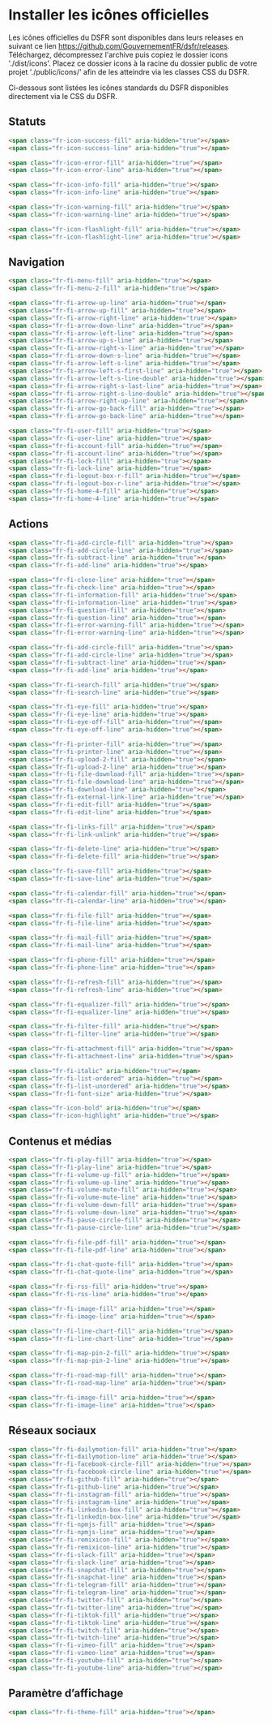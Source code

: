 <Meta title="Fondamentaux/4.1 Icônes officielles" />

# Installer les icônes officielles

Les icônes officielles du DSFR sont disponibles dans leurs releases en suivant ce lien https://github.com/GouvernementFR/dsfr/releases.
Téléchargez, décompressez l'archive puis copiez le dossier icons './dist/icons'. Placez ce dossier icons à la racine du dossier public
de votre projet './public/icons/' afin de les atteindre via les classes CSS du DSFR.

Ci-dessous sont listées les icônes standards du DSFR disponibles directement via le CSS du DSFR.

## Statuts

<span class="fr-icon-success-fill" aria-hidden="true"></span>
<span class="fr-icon-success-line" aria-hidden="true"></span>

<span class="fr-icon-error-fill" aria-hidden="true"></span>
<span class="fr-icon-error-line" aria-hidden="true"></span>

<span class="fr-icon-info-fill" aria-hidden="true"></span>
<span class="fr-icon-info-line" aria-hidden="true"></span>

<span class="fr-icon-warning-fill" aria-hidden="true"></span>
<span class="fr-icon-warning-line" aria-hidden="true"></span>

<span class="fr-icon-flashlight-fill" aria-hidden="true"></span>
<span class="fr-icon-flashlight-line" aria-hidden="true"></span>

```html
<span class="fr-icon-success-fill" aria-hidden="true"></span>
<span class="fr-icon-success-line" aria-hidden="true"></span>

<span class="fr-icon-error-fill" aria-hidden="true"></span>
<span class="fr-icon-error-line" aria-hidden="true"></span>

<span class="fr-icon-info-fill" aria-hidden="true"></span>
<span class="fr-icon-info-line" aria-hidden="true"></span>

<span class="fr-icon-warning-fill" aria-hidden="true"></span>
<span class="fr-icon-warning-line" aria-hidden="true"></span>

<span class="fr-icon-flashlight-fill" aria-hidden="true"></span>
<span class="fr-icon-flashlight-line" aria-hidden="true"></span>
```

## Navigation

<span class="fr-fi-menu-fill" aria-hidden="true"></span>
<span class="fr-fi-menu-2-fill" aria-hidden="true"></span>

```html
<span class="fr-fi-menu-fill" aria-hidden="true"></span>
<span class="fr-fi-menu-2-fill" aria-hidden="true"></span>
```

<span class="fr-fi-arrow-up-line" aria-hidden="true"></span>
<span class="fr-fi-arrow-up-fill" aria-hidden="true"></span>
<span class="fr-fi-arrow-right-line" aria-hidden="true"></span>
<span class="fr-fi-arrow-down-line" aria-hidden="true"></span>
<span class="fr-fi-arrow-left-line" aria-hidden="true"></span>
<span class="fr-fi-arrow-up-s-line" aria-hidden="true"></span>
<span class="fr-fi-arrow-right-s-line" aria-hidden="true"></span>
<span class="fr-fi-arrow-down-s-line" aria-hidden="true"></span>
<span class="fr-fi-arrow-left-s-line" aria-hidden="true"></span>
<span class="fr-fi-arrow-left-s-first-line" aria-hidden="true"></span>
<span class="fr-fi-arrow-left-s-line-double" aria-hidden="true"></span>
<span class="fr-fi-arrow-right-s-last-line" aria-hidden="true"></span>
<span class="fr-fi-arrow-right-s-line-double" aria-hidden="true"></span>
<span class="fr-fi-arrow-right-up-line" aria-hidden="true"></span>
<span class="fr-fi-arrow-go-back-fill" aria-hidden="true"></span>
<span class="fr-fi-arrow-go-back-line" aria-hidden="true"></span>

```html
<span class="fr-fi-arrow-up-line" aria-hidden="true"></span>
<span class="fr-fi-arrow-up-fill" aria-hidden="true"></span>
<span class="fr-fi-arrow-right-line" aria-hidden="true"></span>
<span class="fr-fi-arrow-down-line" aria-hidden="true"></span>
<span class="fr-fi-arrow-left-line" aria-hidden="true"></span>
<span class="fr-fi-arrow-up-s-line" aria-hidden="true"></span>
<span class="fr-fi-arrow-right-s-line" aria-hidden="true"></span>
<span class="fr-fi-arrow-down-s-line" aria-hidden="true"></span>
<span class="fr-fi-arrow-left-s-line" aria-hidden="true"></span>
<span class="fr-fi-arrow-left-s-first-line" aria-hidden="true"></span>
<span class="fr-fi-arrow-left-s-line-double" aria-hidden="true"></span>
<span class="fr-fi-arrow-right-s-last-line" aria-hidden="true"></span>
<span class="fr-fi-arrow-right-s-line-double" aria-hidden="true"></span>
<span class="fr-fi-arrow-right-up-line" aria-hidden="true"></span>
<span class="fr-fi-arrow-go-back-fill" aria-hidden="true"></span>
<span class="fr-fi-arrow-go-back-line" aria-hidden="true"></span>
```

<span class="fr-fi-user-fill" aria-hidden="true"></span>
<span class="fr-fi-user-line" aria-hidden="true"></span>
<span class="fr-fi-account-fill" aria-hidden="true"></span>
<span class="fr-fi-account-line" aria-hidden="true"></span>
<span class="fr-fi-lock-fill" aria-hidden="true"></span>
<span class="fr-fi-lock-line" aria-hidden="true"></span>
<span class="fr-fi-logout-box-r-fill" aria-hidden="true"></span>
<span class="fr-fi-logout-box-r-line" aria-hidden="true"></span>
<span class="fr-fi-home-4-fill" aria-hidden="true"></span>
<span class="fr-fi-home-4-line" aria-hidden="true"></span>

```html
<span class="fr-fi-user-fill" aria-hidden="true"></span>
<span class="fr-fi-user-line" aria-hidden="true"></span>
<span class="fr-fi-account-fill" aria-hidden="true"></span>
<span class="fr-fi-account-line" aria-hidden="true"></span>
<span class="fr-fi-lock-fill" aria-hidden="true"></span>
<span class="fr-fi-lock-line" aria-hidden="true"></span>
<span class="fr-fi-logout-box-r-fill" aria-hidden="true"></span>
<span class="fr-fi-logout-box-r-line" aria-hidden="true"></span>
<span class="fr-fi-home-4-fill" aria-hidden="true"></span>
<span class="fr-fi-home-4-line" aria-hidden="true"></span>
```

## Actions

<span class="fr-fi-add-circle-fill" aria-hidden="true"></span>
<span class="fr-fi-add-circle-line" aria-hidden="true"></span>
<span class="fr-fi-subtract-line" aria-hidden="true"></span>
<span class="fr-fi-add-line" aria-hidden="true"></span>

```html
<span class="fr-fi-add-circle-fill" aria-hidden="true"></span>
<span class="fr-fi-add-circle-line" aria-hidden="true"></span>
<span class="fr-fi-subtract-line" aria-hidden="true"></span>
<span class="fr-fi-add-line" aria-hidden="true"></span>
```

<span class="fr-fi-close-line" aria-hidden="true"></span>
<span class="fr-fi-check-line" aria-hidden="true"></span>
<span class="fr-fi-information-fill" aria-hidden="true"></span>
<span class="fr-fi-information-line" aria-hidden="true"></span>
<span class="fr-fi-question-fill" aria-hidden="true"></span>
<span class="fr-fi-question-line" aria-hidden="true"></span>
<span class="fr-fi-error-warning-fill" aria-hidden="true"></span>
<span class="fr-fi-error-warning-line" aria-hidden="true"></span>

```html
<span class="fr-fi-close-line" aria-hidden="true"></span>
<span class="fr-fi-check-line" aria-hidden="true"></span>
<span class="fr-fi-information-fill" aria-hidden="true"></span>
<span class="fr-fi-information-line" aria-hidden="true"></span>
<span class="fr-fi-question-fill" aria-hidden="true"></span>
<span class="fr-fi-question-line" aria-hidden="true"></span>
<span class="fr-fi-error-warning-fill" aria-hidden="true"></span>
<span class="fr-fi-error-warning-line" aria-hidden="true"></span>
```

<span class="fr-fi-add-circle-fill" aria-hidden="true"></span>
<span class="fr-fi-add-circle-line" aria-hidden="true"></span>
<span class="fr-fi-subtract-line" aria-hidden="true"></span>
<span class="fr-fi-add-line" aria-hidden="true"></span>

```html
<span class="fr-fi-add-circle-fill" aria-hidden="true"></span>
<span class="fr-fi-add-circle-line" aria-hidden="true"></span>
<span class="fr-fi-subtract-line" aria-hidden="true"></span>
<span class="fr-fi-add-line" aria-hidden="true"></span>
```

<span class="fr-fi-search-fill" aria-hidden="true"></span>
<span class="fr-fi-search-line" aria-hidden="true"></span>

```html
<span class="fr-fi-search-fill" aria-hidden="true"></span>
<span class="fr-fi-search-line" aria-hidden="true"></span>
```

<span class="fr-fi-eye-fill" aria-hidden="true"></span>
<span class="fr-fi-eye-line" aria-hidden="true"></span>
<span class="fr-fi-eye-off-fill" aria-hidden="true"></span>
<span class="fr-fi-eye-off-line" aria-hidden="true"></span>

```html
<span class="fr-fi-eye-fill" aria-hidden="true"></span>
<span class="fr-fi-eye-line" aria-hidden="true"></span>
<span class="fr-fi-eye-off-fill" aria-hidden="true"></span>
<span class="fr-fi-eye-off-line" aria-hidden="true"></span>
```

<span class="fr-fi-printer-fill" aria-hidden="true"></span>
<span class="fr-fi-printer-line" aria-hidden="true"></span>
<span class="fr-fi-upload-2-fill" aria-hidden="true"></span>
<span class="fr-fi-upload-2-line" aria-hidden="true"></span>
<span class="fr-fi-file-download-fill" aria-hidden="true"></span>
<span class="fr-fi-file-download-line" aria-hidden="true"></span>
<span class="fr-fi-download-line" aria-hidden="true"></span>
<span class="fr-fi-external-link-line" aria-hidden="true"></span>
<span class="fr-fi-edit-fill" aria-hidden="true"></span>
<span class="fr-fi-edit-line" aria-hidden="true"></span>

```html
<span class="fr-fi-printer-fill" aria-hidden="true"></span>
<span class="fr-fi-printer-line" aria-hidden="true"></span>
<span class="fr-fi-upload-2-fill" aria-hidden="true"></span>
<span class="fr-fi-upload-2-line" aria-hidden="true"></span>
<span class="fr-fi-file-download-fill" aria-hidden="true"></span>
<span class="fr-fi-file-download-line" aria-hidden="true"></span>
<span class="fr-fi-download-line" aria-hidden="true"></span>
<span class="fr-fi-external-link-line" aria-hidden="true"></span>
<span class="fr-fi-edit-fill" aria-hidden="true"></span>
<span class="fr-fi-edit-line" aria-hidden="true"></span>
```

<span class="fr-fi-links-fill" aria-hidden="true"></span>
<span class="fr-fi-link-unlink" aria-hidden="true"></span>

```html
<span class="fr-fi-links-fill" aria-hidden="true"></span>
<span class="fr-fi-link-unlink" aria-hidden="true"></span>
```

<span class="fr-fi-delete-line" aria-hidden="true"></span>
<span class="fr-fi-delete-fill" aria-hidden="true"></span>

```html
<span class="fr-fi-delete-line" aria-hidden="true"></span>
<span class="fr-fi-delete-fill" aria-hidden="true"></span>
```

<span class="fr-fi-save-fill" aria-hidden="true"></span>
<span class="fr-fi-save-line" aria-hidden="true"></span>

```html
<span class="fr-fi-save-fill" aria-hidden="true"></span>
<span class="fr-fi-save-line" aria-hidden="true"></span>
```

<span class="fr-fi-calendar-fill" aria-hidden="true"></span>
<span class="fr-fi-calendar-line" aria-hidden="true"></span>

```html
<span class="fr-fi-calendar-fill" aria-hidden="true"></span>
<span class="fr-fi-calendar-line" aria-hidden="true"></span>
```

<span class="fr-fi-file-fill" aria-hidden="true"></span>
<span class="fr-fi-file-line" aria-hidden="true"></span>

```html
<span class="fr-fi-file-fill" aria-hidden="true"></span>
<span class="fr-fi-file-line" aria-hidden="true"></span>
```

<span class="fr-fi-mail-fill" aria-hidden="true"></span>
<span class="fr-fi-mail-line" aria-hidden="true"></span>

```html
<span class="fr-fi-mail-fill" aria-hidden="true"></span>
<span class="fr-fi-mail-line" aria-hidden="true"></span>
```

<span class="fr-fi-phone-fill" aria-hidden="true"></span>
<span class="fr-fi-phone-line" aria-hidden="true"></span>

```html
<span class="fr-fi-phone-fill" aria-hidden="true"></span>
<span class="fr-fi-phone-line" aria-hidden="true"></span>
```

<span class="fr-fi-refresh-fill" aria-hidden="true"></span>
<span class="fr-fi-refresh-line" aria-hidden="true"></span>

```html
<span class="fr-fi-refresh-fill" aria-hidden="true"></span>
<span class="fr-fi-refresh-line" aria-hidden="true"></span>
```

<span class="fr-fi-equalizer-fill" aria-hidden="true"></span>
<span class="fr-fi-equalizer-line" aria-hidden="true"></span>

```html
<span class="fr-fi-equalizer-fill" aria-hidden="true"></span>
<span class="fr-fi-equalizer-line" aria-hidden="true"></span>
```

<span class="fr-fi-filter-fill" aria-hidden="true"></span>
<span class="fr-fi-filter-line" aria-hidden="true"></span>

```html
<span class="fr-fi-filter-fill" aria-hidden="true"></span>
<span class="fr-fi-filter-line" aria-hidden="true"></span>
```

<span class="fr-fi-attachment-fill" aria-hidden="true"></span>
<span class="fr-fi-attachment-line" aria-hidden="true"></span>

```html
<span class="fr-fi-attachment-fill" aria-hidden="true"></span>
<span class="fr-fi-attachment-line" aria-hidden="true"></span>
```

<span class="fr-fi-italic" aria-hidden="true"></span>
<span class="fr-fi-list-ordered" aria-hidden="true"></span>
<span class="fr-fi-list-unordered" aria-hidden="true"></span>
<span class="fr-fi-font-size" aria-hidden="true"></span>

```html
<span class="fr-fi-italic" aria-hidden="true"></span>
<span class="fr-fi-list-ordered" aria-hidden="true"></span>
<span class="fr-fi-list-unordered" aria-hidden="true"></span>
<span class="fr-fi-font-size" aria-hidden="true"></span>
```

<span class="fr-icon-bold" aria-hidden="true"></span>
<span class="fr-icon-highlight" aria-hidden="true"></span>

```html
<span class="fr-icon-bold" aria-hidden="true"></span>
<span class="fr-icon-highlight" aria-hidden="true"></span>
```

## Contenus et médias

<span class="fr-fi-play-fill" aria-hidden="true"></span>
<span class="fr-fi-play-line" aria-hidden="true"></span>
<span class="fr-fi-volume-up-fill" aria-hidden="true"></span>
<span class="fr-fi-volume-up-line" aria-hidden="true"></span>
<span class="fr-fi-volume-mute-fill" aria-hidden="true"></span>
<span class="fr-fi-volume-mute-line" aria-hidden="true"></span>
<span class="fr-fi-volume-down-fill" aria-hidden="true"></span>
<span class="fr-fi-volume-down-line" aria-hidden="true"></span>
<span class="fr-fi-pause-circle-fill" aria-hidden="true"></span>
<span class="fr-fi-pause-circle-line" aria-hidden="true"></span>

```html
<span class="fr-fi-play-fill" aria-hidden="true"></span>
<span class="fr-fi-play-line" aria-hidden="true"></span>
<span class="fr-fi-volume-up-fill" aria-hidden="true"></span>
<span class="fr-fi-volume-up-line" aria-hidden="true"></span>
<span class="fr-fi-volume-mute-fill" aria-hidden="true"></span>
<span class="fr-fi-volume-mute-line" aria-hidden="true"></span>
<span class="fr-fi-volume-down-fill" aria-hidden="true"></span>
<span class="fr-fi-volume-down-line" aria-hidden="true"></span>
<span class="fr-fi-pause-circle-fill" aria-hidden="true"></span>
<span class="fr-fi-pause-circle-line" aria-hidden="true"></span>
```

<span class="fr-fi-file-pdf-fill" aria-hidden="true"></span>
<span class="fr-fi-file-pdf-line" aria-hidden="true"></span>

```html
<span class="fr-fi-file-pdf-fill" aria-hidden="true"></span>
<span class="fr-fi-file-pdf-line" aria-hidden="true"></span>
```

<span class="fr-fi-chat-quote-fill" aria-hidden="true"></span>
<span class="fr-fi-chat-quote-line" aria-hidden="true"></span>


```html
<span class="fr-fi-chat-quote-fill" aria-hidden="true"></span>
<span class="fr-fi-chat-quote-line" aria-hidden="true"></span>
```

<span class="fr-fi-rss-fill" aria-hidden="true"></span>
<span class="fr-fi-rss-line" aria-hidden="true"></span>

```html
<span class="fr-fi-rss-fill" aria-hidden="true"></span>
<span class="fr-fi-rss-line" aria-hidden="true"></span>
```

<span class="fr-fi-image-fill" aria-hidden="true"></span>
<span class="fr-fi-image-line" aria-hidden="true"></span>

```html
<span class="fr-fi-image-fill" aria-hidden="true"></span>
<span class="fr-fi-image-line" aria-hidden="true"></span>
```

<span class="fr-fi-line-chart-fill" aria-hidden="true"></span>
<span class="fr-fi-line-chart-line" aria-hidden="true"></span>

```html
<span class="fr-fi-line-chart-fill" aria-hidden="true"></span>
<span class="fr-fi-line-chart-line" aria-hidden="true"></span>
```

<span class="fr-fi-map-pin-2-fill" aria-hidden="true"></span>
<span class="fr-fi-map-pin-2-line" aria-hidden="true"></span>

```html
<span class="fr-fi-map-pin-2-fill" aria-hidden="true"></span>
<span class="fr-fi-map-pin-2-line" aria-hidden="true"></span>
```

<span class="fr-fi-road-map-fill" aria-hidden="true"></span>
<span class="fr-fi-road-map-line" aria-hidden="true"></span>

```html
<span class="fr-fi-road-map-fill" aria-hidden="true"></span>
<span class="fr-fi-road-map-line" aria-hidden="true"></span>
```

<span class="fr-fi-image-fill" aria-hidden="true"></span>
<span class="fr-fi-image-line" aria-hidden="true"></span>

```html
<span class="fr-fi-image-fill" aria-hidden="true"></span>
<span class="fr-fi-image-line" aria-hidden="true"></span>
```

## Réseaux sociaux

<span class="fr-fi-dailymotion-fill" aria-hidden="true"></span>
<span class="fr-fi-dailymotion-line" aria-hidden="true"></span>
<span class="fr-fi-facebook-circle-fill" aria-hidden="true"></span>
<span class="fr-fi-facebook-circle-line" aria-hidden="true"></span>
<span class="fr-fi-github-fill" aria-hidden="true"></span>
<span class="fr-fi-github-line" aria-hidden="true"></span>
<span class="fr-fi-instagram-fill" aria-hidden="true"></span>
<span class="fr-fi-instagram-line" aria-hidden="true"></span>
<span class="fr-fi-linkedin-box-fill" aria-hidden="true"></span>
<span class="fr-fi-linkedin-box-line" aria-hidden="true"></span>
<span class="fr-fi-npmjs-fill" aria-hidden="true"></span>
<span class="fr-fi-npmjs-line" aria-hidden="true"></span>
<span class="fr-fi-remixicon-fill" aria-hidden="true"></span>
<span class="fr-fi-remixicon-line" aria-hidden="true"></span>
<span class="fr-fi-slack-fill" aria-hidden="true"></span>
<span class="fr-fi-slack-line" aria-hidden="true"></span>
<span class="fr-fi-snapchat-fill" aria-hidden="true"></span>
<span class="fr-fi-snapchat-line" aria-hidden="true"></span>
<span class="fr-fi-telegram-fill" aria-hidden="true"></span>
<span class="fr-fi-telegram-line" aria-hidden="true"></span>
<span class="fr-fi-twitter-fill" aria-hidden="true"></span>
<span class="fr-fi-twitter-line" aria-hidden="true"></span>
<span class="fr-fi-tiktok-fill" aria-hidden="true"></span>
<span class="fr-fi-tiktok-line" aria-hidden="true"></span>
<span class="fr-fi-twitch-fill" aria-hidden="true"></span>
<span class="fr-fi-twitch-line" aria-hidden="true"></span>
<span class="fr-fi-vimeo-fill" aria-hidden="true"></span>
<span class="fr-fi-vimeo-line" aria-hidden="true"></span>
<span class="fr-fi-youtube-fill" aria-hidden="true"></span>
<span class="fr-fi-youtube-line" aria-hidden="true"></span>

```html
<span class="fr-fi-dailymotion-fill" aria-hidden="true"></span>
<span class="fr-fi-dailymotion-line" aria-hidden="true"></span>
<span class="fr-fi-facebook-circle-fill" aria-hidden="true"></span>
<span class="fr-fi-facebook-circle-line" aria-hidden="true"></span>
<span class="fr-fi-github-fill" aria-hidden="true"></span>
<span class="fr-fi-github-line" aria-hidden="true"></span>
<span class="fr-fi-instagram-fill" aria-hidden="true"></span>
<span class="fr-fi-instagram-line" aria-hidden="true"></span>
<span class="fr-fi-linkedin-box-fill" aria-hidden="true"></span>
<span class="fr-fi-linkedin-box-line" aria-hidden="true"></span>
<span class="fr-fi-npmjs-fill" aria-hidden="true"></span>
<span class="fr-fi-npmjs-line" aria-hidden="true"></span>
<span class="fr-fi-remixicon-fill" aria-hidden="true"></span>
<span class="fr-fi-remixicon-line" aria-hidden="true"></span>
<span class="fr-fi-slack-fill" aria-hidden="true"></span>
<span class="fr-fi-slack-line" aria-hidden="true"></span>
<span class="fr-fi-snapchat-fill" aria-hidden="true"></span>
<span class="fr-fi-snapchat-line" aria-hidden="true"></span>
<span class="fr-fi-telegram-fill" aria-hidden="true"></span>
<span class="fr-fi-telegram-line" aria-hidden="true"></span>
<span class="fr-fi-twitter-fill" aria-hidden="true"></span>
<span class="fr-fi-twitter-line" aria-hidden="true"></span>
<span class="fr-fi-tiktok-fill" aria-hidden="true"></span>
<span class="fr-fi-tiktok-line" aria-hidden="true"></span>
<span class="fr-fi-twitch-fill" aria-hidden="true"></span>
<span class="fr-fi-twitch-line" aria-hidden="true"></span>
<span class="fr-fi-vimeo-fill" aria-hidden="true"></span>
<span class="fr-fi-vimeo-line" aria-hidden="true"></span>
<span class="fr-fi-youtube-fill" aria-hidden="true"></span>
<span class="fr-fi-youtube-line" aria-hidden="true"></span>
```

## Paramètre d’affichage

<span class="fr-fi-theme-fill" aria-hidden="true"></span>

```html
<span class="fr-fi-theme-fill" aria-hidden="true"></span>
```
